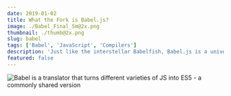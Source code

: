 ```yaml
---
date: 2019-01-02
title: What the Fork is Babel.js?
image: ./Babel_Final_Sm@2x.png
thumbnail: ./thumb@2x.png
slug: babel
tags: ['Babel', 'JavaScript', 'Compilers']
description: 'Just like the interstellar Babelfish, Babel.js is a universal translator for JavaScript. But more practical and less cosmic.'
featured: false
---
```


![Babel is a translator that turns different varieties of JS into ES5 - a commonly shared version](./Babel_Final_Sm@2x.png)


